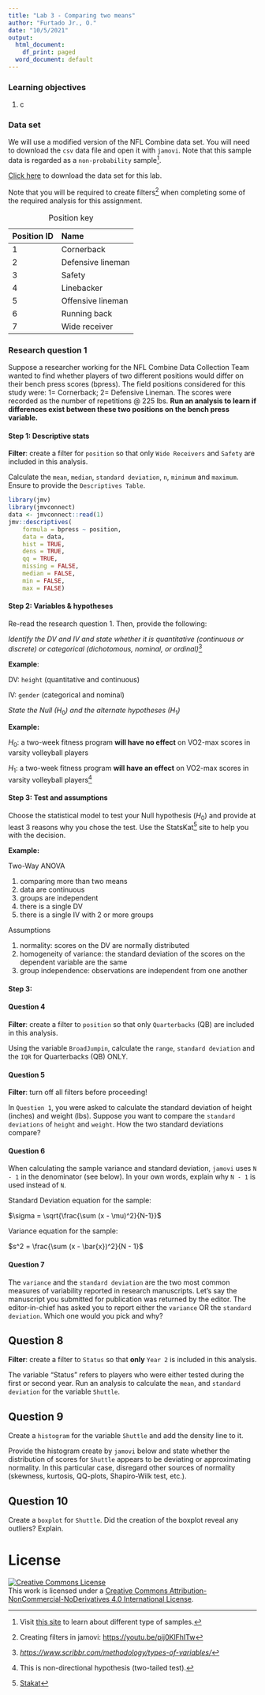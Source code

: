 ```yaml
---
title: "Lab 3 - Comparing two means"
author: "Furtado Jr., O."
date: "10/5/2021"
output:
  html_document:
    df_print: paged
  word_document: default
---
```


### Learning objectives

1.  c

### Data set {#data-set}

We will use a modified version of the NFL Combine data set. You will need to download the `csv` data file and open it with `jamovi`. Note that this sample data is regarded as a `non-probability` sample[^1].

[^1]: Visit [this site](https://www.scribbr.com/methodology/sampling-methods/) to learn about different type of samples.

[Click here](./datasets/data-labs.csv) to download the data set for this lab.

Note that you will be required to create filters[^2] when completing some of the required analysis for this assignment.

[^2]: Creating filters in jamovi: <https://youtu.be/pij0KlFhITw>

| Position ID | Name              |
|:------------|:------------------|
| 1           | Cornerback        |
| 2           | Defensive lineman |
| 3           | Safety            |
| 4           | Linebacker        |
| 5           | Offensive lineman |
| 6           | Running back      |
| 7           | Wide receiver     |

: Position key

### Research question 1

Suppose a researcher working for the NFL Combine Data Collection Team wanted to find whether players of two different positions would differ on their bench press scores (bpress). The field positions considered for this study were: 1= Cornerback; 2= Defensive Lineman. The scores were recorded as the number of repetitions \@ 225 lbs. **Run an analysis to learn if differences exist between these two positions on the bench press variable.**

#### Step 1: Descriptive stats

**Filter**: create a filter for `position` so that only `Wide Receivers` and `Safety` are included in this analysis.

Calculate the `mean`, `median`, `standard deviation`, `n`, `minimum` and `maximum`. Ensure to provide the `Descriptives Table`.

```r
library(jmv)
library(jmvconnect)
data <- jmvconnect::read(1) 
jmv::descriptives(
    formula = bpress ~ position,
    data = data,
    hist = TRUE,
    dens = TRUE,
    qq = TRUE,
    missing = FALSE,
    median = FALSE,
    min = FALSE,
    max = FALSE)
```

#### Step 2: Variables & hypotheses

Re-read the research question 1. Then, provide the following:

*Identify the DV and IV and state whether it is quantitative (continuous or discrete) or categorical (dichotomous, nominal, or ordinal)*[^3]

[^3]: [*https://www.scribbr.com/methodology/types-of-variables/*](https://www.scribbr.com/methodology/types-of-variables/){.uri}

**Example**:

DV: `height` (quantitative and continuous)

IV: `gender` (categorical and nominal)

*State the Null (*$H_0$*) and the alternate hypotheses (*$H_1$*)*

**Example:**

$H_0$: a two-week fitness program **will have no effect** on VO2-max scores in varsity volleyball players

$H_1$: a two-week fitness program **will have an effect** on VO2-max scores in varsity volleyball players[^4]

[^4]: This is non-directional hypothesis (two-tailed test).

#### Step 3: Test and assumptions

Choose the statistical model to test your Null hypothesis ($H_0$) and provide at least 3 reasons why you chose the test. Use the StatsKat[^5] site to help you with the decision.

[^5]: [Stakat](https://statkat.com/)

**Example:**

Two-Way ANOVA

1.  comparing more than two means
2.  data are continuous
3.  groups are independent
4.  there is a single DV
5.  there is a single IV with 2 or more groups

Assumptions

1.  normality: scores on the DV are normally distributed
2.  homogeneity of variance: the standard deviation of the scores on the dependent variable are the same
3.  group independence: observations are independent from one another

#### Step 3:

#### Question 4

**Filter**: create a filter to `position` so that only `Quarterbacks` (QB) are included in this analysis.

Using the variable `BroadJumpin`, calculate the `range`, `standard deviation` and the `IQR` for Quarterbacks (QB) ONLY.

#### Question 5

**Filter**: turn off all filters before proceeding!

In `Question 1`, you were asked to calculate the standard deviation of height (inches) and weight (lbs). Suppose you want to compare the `standard deviations` of `height` and `weight`. How the two standard deviations compare?

#### Question 6

When calculating the sample variance and standard deviation, `jamovi` uses `N - 1` in the denominator (see below). In your own words, explain why `N - 1` is used instead of `N`.

Standard Deviation equation for the sample:

$\sigma = \sqrt{\frac{\sum (x - \mu)^2}{N-1}}$

Variance equation for the sample:

$s^2 = \frac{\sum (x - \bar{x})^2}{N - 1}$

#### Question 7

The `variance` and the `standard deviation` are the two most common measures of variability reported in research manuscripts. Let's say the manuscript you submitted for publication was returned by the editor. The editor-in-chief has asked you to report either the `variance` OR the `standard deviation`. Which one would you pick and why?

## Question 8

**Filter**: create a filter to `Status` so that **only** `Year 2` is included in this analysis.

The variable "Status" refers to players who were either tested during the first or second year. Run an analysis to calculate the `mean`, and `standard deviation` for the variable `Shuttle`.

## Question 9

Create a `histogram` for the variable `Shuttle` and add the density line to it.

Provide the histogram create by `jamovi` below and state whether the distribution of scores for `Shuttle` appears to be deviating or approximating normality. In this particular case, disregard other sources of normality (skewness, kurtosis, QQ-plots, Shapiro-Wilk test, etc.).

## Question 10

Create a `boxplot` for `Shuttle`. Did the creation of the boxplot reveal any outliers? Explain.

# License

<a rel="license" href="http://creativecommons.org/licenses/by-nc-nd/4.0/"><img src="https://i.creativecommons.org/l/by-nc-nd/4.0/88x31.png" alt="Creative Commons License" style="border-width:0"/></a><br />This work is licensed under a <a rel="license" href="http://creativecommons.org/licenses/by-nc-nd/4.0/">Creative Commons Attribution-NonCommercial-NoDerivatives 4.0 International License</a>.
